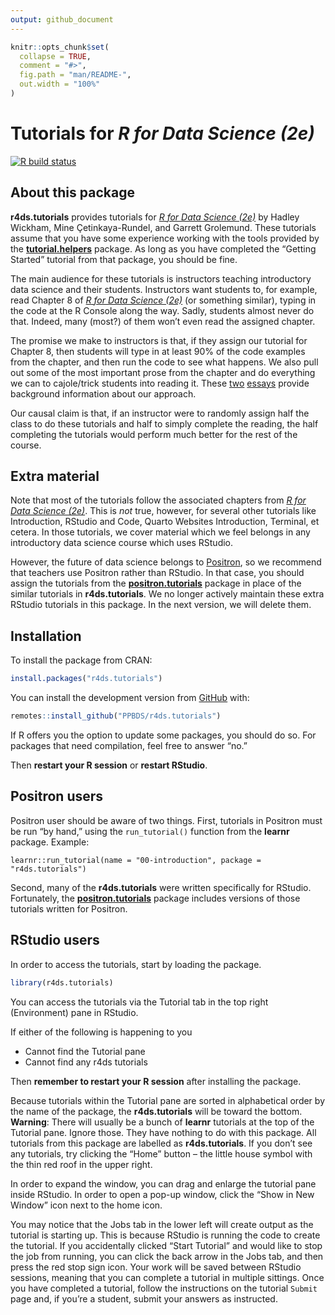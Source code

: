 ```yaml
---
output: github_document
---
```


<!-- README is generated from README.Rmd, edit ONLY this file if needed. But, after you edit it, you NEED TO KNIT IT BY HAND in order to create the new README.md, which is the thing which is actually used. -->

```r

knitr::opts_chunk$set(
  collapse = TRUE,
  comment = "#>",
  fig.path = "man/README-",
  out.width = "100%"
)
```

# Tutorials for *R for Data Science (2e)*

<!-- badges: start -->
[![R build status](https://github.com/PPBDS/r4ds.tutorials/workflows/R-CMD-check/badge.svg)](https://github.com/PPBDS/r4ds.tutorials/actions)
<!-- badges: end -->


## About this package

**r4ds.tutorials** provides tutorials for [*R for Data Science (2e)*](https://r4ds.hadley.nz/) by Hadley Wickham, Mine Çetinkaya-Rundel, and Garrett Grolemund. These tutorials assume that you have some experience working with the tools provided by the **[tutorial.helpers](https://ppbds.github.io/tutorial.helpers/)** package. As long as you have completed the "Getting Started" tutorial from that package, you should be fine.

The main audience for these tutorials is instructors teaching introductory data science and their students. Instructors want students to, for example, read Chapter 8 of [*R for Data Science (2e)*](https://r4ds.hadley.nz/) (or something similar), typing in the code at the R Console along the way. Sadly, students almost never do that. Indeed, many (most?) of them won't even read the assigned chapter.

The promise we make to instructors is that, if they assign our tutorial for Chapter 8, then students will type in at least 90% of the code examples from the chapter, and then run the code to see what happens. We also pull out some of the most important prose from the chapter and do everything we can to cajole/trick students into reading it. These [two](https://ppbds.github.io/tutorial.helpers/articles/instructions.html) [essays](https://ppbds.github.io/tutorial.helpers/articles/books.html) provide background information about our approach.

Our causal claim is that, if an instructor were to randomly assign half the class to do these tutorials and half to simply complete the reading, the half completing the tutorials would perform much better for the rest of the course.

## Extra material

Note that most of the tutorials follow the associated chapters from [*R for Data Science (2e)*](https://r4ds.hadley.nz/). This is *not* true, however, for several other tutorials like Introduction, RStudio and Code, Quarto Websites Introduction, Terminal, et cetera. In those tutorials, we cover material which we feel belongs in any introductory data science course which uses RStudio.

However, the future of data science belongs to [Positron](https://positron.posit.co/), so we recommend that teachers use Positron rather than RStudio. In that case, you should assign the tutorials from the **[positron.tutorials](https://ppbds.github.io/positron.tutorials/)** package in place of the similar tutorials in **r4ds.tutorials**. We no longer actively maintain these extra RStudio tutorials in this package. In the next version, we will delete them.

## Installation

To install the package from CRAN:

``` r
install.packages("r4ds.tutorials")
```

You can install the development version from [GitHub](https://github.com/) with:

``` r
remotes::install_github("PPBDS/r4ds.tutorials")
```

If R offers you the option to update some packages, you should do so. For packages that need compilation, feel free to answer "no."

Then **restart your R session** or **restart RStudio**.


## Positron users

Positron user should be aware of two things. First, tutorials in Positron must be run "by hand," using the `run_tutorial()` function from the **learnr** package. Example:

````
learnr::run_tutorial(name = "00-introduction", package = "r4ds.tutorials")
````

Second, many of the **r4ds.tutorials** were written specifically for RStudio. Fortunately, the **[positron.tutorials](https://ppbds.github.io/positron.tutorials/)** package includes versions of those tutorials written for Positron. 

## RStudio users

In order to access the tutorials, start by loading the package.

``` r
library(r4ds.tutorials)
```

You can access the tutorials via the Tutorial tab in the top right (Environment) pane in RStudio.

If either of the following is happening to you

<ul>
<li>Cannot find the Tutorial pane</li>
<li>Cannot find any r4ds tutorials</li>
</ul>

Then **remember to restart your R session** after installing the package.

Because tutorials within the Tutorial pane are sorted in alphabetical order by the name of the package, the **r4ds.tutorials** will be toward the bottom. **Warning**: There will usually be a bunch of **learnr** tutorials at the top of the Tutorial pane. Ignore those. They have nothing to do with this package. All tutorials from this package are labelled as **r4ds.tutorials**. If you don’t see any tutorials, try clicking the “Home” button – the little house symbol with the thin red roof in the upper right.

In order to expand the window, you can drag and enlarge the tutorial pane inside RStudio. In order to open a pop-up window, click the "Show in New Window" icon next to the home icon.

You may notice that the Jobs tab in the lower left will create output as the tutorial is starting up. This is because RStudio is running the code to create the tutorial. If you accidentally clicked "Start Tutorial" and would like to stop the job from running, you can click the back arrow in the Jobs tab, and then press the red stop sign icon. Your work will be saved between RStudio sessions, meaning that you can complete a tutorial in multiple sittings. Once you have completed a tutorial, follow the instructions on the tutorial `Submit` page and, if you're a student, submit your answers as instructed.
